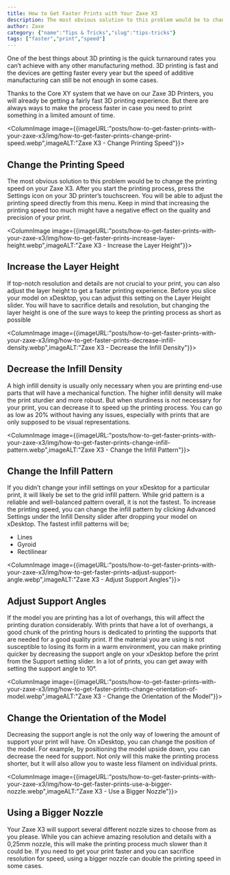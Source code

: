 ```yaml
---
title: How to Get Faster Prints with Your Zaxe X3
description: The most obvious solution to this problem would be to change the printing speed on your Zaxe X3. After you start the printing process, press the Settings icon on your 3D printer’s touchscreen.
author: Zaxe
category: {"name":"Tips & Tricks","slug":"tips-tricks"}
tags: ["faster","print","speed"]
---
```


One of the best things about 3D printing is the quick turnaround rates you can’t achieve with any other manufacturing method. 3D printing is fast and the devices are getting faster every year but the speed of additive manufacturing can still be not enough in some cases. 

Thanks to the Core XY system that we have on our Zaxe 3D Printers, you will already be getting a fairly fast 3D printing experience. But there are always ways to make the process faster in case you need to print something in a limited amount of time.

<ColumnImage image={{imageURL:"posts/how-to-get-faster-prints-with-your-zaxe-x3/img/how-to-get-faster-prints-change-print-speed.webp",imageALT:"Zaxe X3 - Change Printing Speed"}}>
## Change the Printing Speed 

The most obvious solution to this problem would be to change the printing speed on your Zaxe X3. After you start the printing process, press the Settings icon on your 3D printer’s touchscreen. You will be able to adjust the printing speed directly from this menu. Keep in mind that increasing the printing speed too much might have a negative effect on the quality and precision of your print.  
</ColumnImage>

<ColumnImage image={{imageURL:"posts/how-to-get-faster-prints-with-your-zaxe-x3/img/how-to-get-faster-prints-increase-layer-height.webp",imageALT:"Zaxe X3 - Increase the Layer Height"}}>
## Increase the Layer Height 

If top-notch resolution and details are not crucial to your print, you can also adjust the layer height to get a faster printing experience. Before you slice your model on xDesktop, you can adjust this setting on the Layer Height slider. You will have to sacrifice details and resolution, but changing the layer height is one of the sure ways to keep the printing process as short as possible
</ColumnImage>

<ColumnImage image={{imageURL:"posts/how-to-get-faster-prints-with-your-zaxe-x3/img/how-to-get-faster-prints-decrease-infill-density.webp",imageALT:"Zaxe X3 - Decrease the Infill Density"}}>
## Decrease the Infill Density 

A high infill density is usually only necessary when you are printing end-use parts that will have a mechanical function. The higher infill density will make the print sturdier and more robust. But when sturdiness is not necessary for your print, you can decrease it to speed up the printing process. You can go as low as 20% without having any issues, especially with prints that are only supposed to be visual representations. 
</ColumnImage>

<ColumnImage image={{imageURL:"posts/how-to-get-faster-prints-with-your-zaxe-x3/img/how-to-get-faster-prints-change-infill-pattern.webp",imageALT:"Zaxe X3 - Change the Infill Pattern"}}>
## Change the Infill Pattern

If you didn’t change your infill settings on your xDesktop for a particular print, it will likely be set to the grid infill pattern. While grid pattern is a reliable and well-balanced pattern overall, it is not the fastest. To increase the printing speed, you can change the infill pattern by clicking Advanced Settings under the Infill Density slider after dropping your model on xDesktop. The fastest infill patterns will be; 

- Lines 
- Gyroid 
- Rectilinear
</ColumnImage>

<ColumnImage image={{imageURL:"posts/how-to-get-faster-prints-with-your-zaxe-x3/img/how-to-get-faster-prints-adjust-support-angle.webp",imageALT:"Zaxe X3 - Adjust Support Angles"}}>
## Adjust Support Angles 

If the model you are printing has a lot of overhangs, this will affect the printing duration considerably. With prints that have a lot of overhangs, a good chunk of the printing hours is dedicated to printing the supports that are needed for a good quality print. If the material you are using is not susceptible to losing its form in a warm environment, you can make printing quicker by decreasing the support angle on your xDesktop before the print from the Support setting slider. In a lot of prints, you can get away with setting the support angle to 10°.
</ColumnImage>

<ColumnImage image={{imageURL:"posts/how-to-get-faster-prints-with-your-zaxe-x3/img/how-to-get-faster-prints-change-orientation-of-model.webp",imageALT:"Zaxe X3 - Change the Orientation of the Model"}}>
## Change the Orientation of the Model 

Decreasing the support angle is not the only way of lowering the amount of support your print will have. On xDesktop, you can change the position of the model. For example, by positioning the model upside down, you can decrease the need for support. Not only will this make the printing process shorter, but it will also allow you to waste less filament on individual prints.
</ColumnImage>

<ColumnImage image={{imageURL:"posts/how-to-get-faster-prints-with-your-zaxe-x3/img/how-to-get-faster-prints-use-a-bigger-nozzle.webp",imageALT:"Zaxe X3 - Use a Bigger Nozzle"}}>
## Using a Bigger Nozzle

Your Zaxe X3 will support several different nozzle sizes to choose from as you please. While you can achieve amazing resolution and details with a 0,25mm nozzle, this will make the printing process much slower than it could be. If you need to get your print faster and you can sacrifice resolution for speed, using a bigger nozzle can double the printing speed in some cases. 
</ColumnImage>